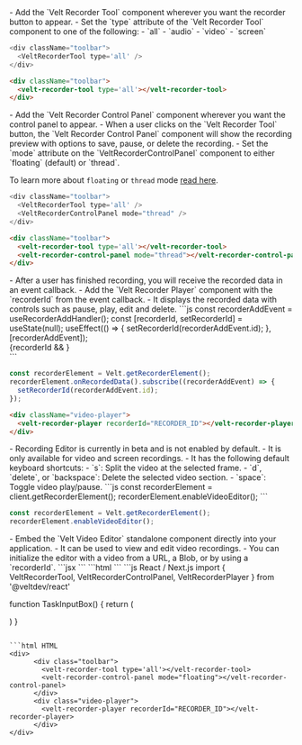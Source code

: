 
<Steps>
<Step title="Add the Velt Recorder Tool component">
- Add the `Velt Recorder Tool` component wherever you want the recorder button to appear.
- Set the `type` attribute of the `Velt Recorder Tool` component to one of the following:
  - `all`
  - `audio`
  - `video`
  - `screen`

<Tabs>
<Tab title="React / Next.js">

```js
<div className="toolbar">
  <VeltRecorderTool type='all' />
</div>
```
</Tab>

<Tab title="HTML/ Other frameworks">

```html
<div className="toolbar">
  <velt-recorder-tool type='all'></velt-recorder-tool>
</div>
```
</Tab>
</Tabs>
</Step>


<Step title="Add the Velt Recorder Control Panel component">
- Add the `Velt Recorder Control Panel` component wherever you want the control panel to appear.
- When a user clicks on the `Velt Recorder Tool` button, the `Velt Recorder Control Panel` component will show the recording preview with options to save, pause, or delete the recording.
- Set the `mode` attribute on the `VeltRecorderControlPanel` component to either `floating` (default) or `thread`. 

To  learn more about `floating` or `thread` mode [read here](/async-collaboration/recorder/customize-behavior#mode).

<Tabs>
<Tab title="React / Next.js">

```js
<div className="toolbar">
  <VeltRecorderTool type='all' />
  <VeltRecorderControlPanel mode="thread" />
</div>
```
</Tab>

<Tab title="HTML/ Other frameworks">

```html
<div className="toolbar">
  <velt-recorder-tool type='all'></velt-recorder-tool>
  <velt-recorder-control-panel mode="thread"></velt-recorder-control-panel>
</div>
```
</Tab>
</Tabs>


</Step>


<Step title="Render recorded data in Velt Recorder Player">
- After a user has finished recording, you will receive the recorded data in an event callback.
- Add the `Velt Recorder Player` component with the `recorderId` from the event callback.
- It displays the recorded data with controls such as pause, play, edit and delete.

<Tabs>
<Tab title="React / Next.js">
```js
const recorderAddEvent = useRecorderAddHandler();
const [recorderId, setRecorderId] = useState(null);
useEffect(() => {
  setRecorderId(recorderAddEvent.id);
}, [recorderAddEvent]);

<div className="video-player">
  {recorderId && <VeltRecorderPlayer recorderId={recorderId} />}
</div>
```
</Tab>

<Tab title="HTML/ Other frameworks">

```js
const recorderElement = Velt.getRecorderElement();
recorderElement.onRecordedData().subscribe((recorderAddEvent) => {
  setRecorderId(recorderAddEvent.id);
});
```

```html
<div className="video-player">
  <velt-recorder-player recorderId="RECORDER_ID"></velt-recorder-player>
</div>
```
</Tab>
</Tabs>
</Step>

<Step title="Enable Recording Editor (optional)">
- Recording Editor is currently in beta and is not enabled by default.
- It is only available for video and screen recordings.
- It has the following default keyboard shortcuts:
  - `s`: Split the video at the selected frame.
  - `d`, `delete`, or `backspace`: Delete the selected video section.
  - `space`: Toggle video play/pause.


<Tabs>
<Tab title="React / Next.js">
```js
const recorderElement = client.getRecorderElement();
recorderElement.enableVideoEditor();
```
</Tab>

<Tab title="HTML/ Other frameworks">

```js
const recorderElement = Velt.getRecorderElement();
recorderElement.enableVideoEditor();
```
</Tab>
</Tabs>
</Step>

<Step title="Embed Velt Video Editor (optional)">
- Embed the `Velt Video Editor` standalone component directly into your application.
- It can be used to view and edit video recordings.
- You can initialize the editor with a video from a URL, a Blob, or by using a `recorderId`.

<Tabs>
<Tab title="React / Next.js">
```jsx
<VeltVideoEditor
	blob={blob}
    url="videourl.mp4"
    darkMode={true}
    variant="xyz"
    annotationId="123"
/>
```
</Tab>
<Tab title="Other Frameworks">
```html
<velt-video-editor
    annotation-id="zK3iEAfvs1Htu3QYPy5S"
    blob="blob"
    url="videourl.mp4"
    dark-mode="true"
    variant="xyz"
></velt-video-editor>
```
</Tab>
</Tabs>
</Step>

</Steps>



<RequestExample>
```js React / Next.js
import { VeltRecorderTool, VeltRecorderControlPanel, VeltRecorderPlayer } from '@veltdev/react'

function TaskInputBox() {
    return (
      <div className="toolbar">
        <VeltRecorderTool type='all' />
        <VeltRecorderControlPanel mode="floating" />
      </div>
      <div className="video-player">
        <VeltRecorderPlayer recorderId={RECORDER_ID} />
      </div>
    )
}
```

```html HTML
<div>
      <div class="toolbar"> 
        <velt-recorder-tool type='all'></velt-recorder-tool>
        <velt-recorder-control-panel mode="floating"></velt-recorder-control-panel>
      </div>
      <div class="video-player">
        <velt-recorder-player recorderId="RECORDER_ID"></velt-recorder-player>
      </div>
</div>
```
</RequestExample>


